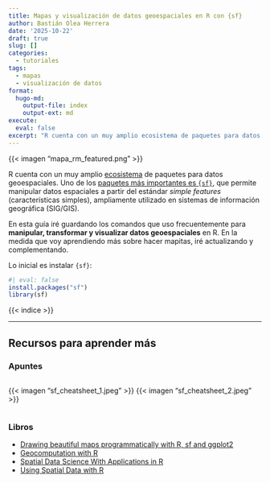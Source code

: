 ```yaml
---
title: Mapas y visualización de datos geoespaciales en R con {sf}
author: Bastián Olea Herrera
date: '2025-10-22'
draft: true
slug: []
categories:
  - tutoriales
tags:
  - mapas
  - visualización de datos
format:
  hugo-md:
    output-file: index
    output-ext: md
execute:
  eval: false
excerpt: "R cuenta con un muy amplio ecosistema de paquetes para datos geoespaciales. Uno de los paquetes más importantes es `{sf}`, que permite manipular datos espaciales a partir del estándar _simple features_ (características simples), ampliamente utilizado en sistemas de información geográfica (SIG/GIS). En esta guía iré guardando los comandos que uso frecuentemente para manipular y visualizar datos geoespaciales en R. En la medida que voy aprendiendo más sobre hacer mapitas, iré actualizando y complementando."
---
```


{{< imagen "mapa_rm_featured.png" >}}

R cuenta con un muy amplio [ecosistema](https://github.com/r-spatial/) de paquetes para datos geoespaciales. Uno de los [paquetes más importantes es `{sf}`](https://r-spatial.github.io/sf/), que permite manipular datos espaciales a partir del estándar _simple features_ (características simples), ampliamente utilizado en sistemas de información geográfica (SIG/GIS).

En esta guía iré guardando los comandos que uso frecuentemente para **manipular, transformar y visualizar datos geoespaciales** en R. En la medida que voy aprendiendo más sobre hacer mapitas, iré actualizando y complementando.

Lo inicial es instalar `{sf}`:

```r
#| eval: false
install.packages("sf")
library(sf)
```


{{< indice >}}

<!--
## Carga de datos

### Cargar shapes
```r
read_sf()
```
 
### Cargar geoJSON


### Cargar KMZ
```r
unzip("~/Downloads/Mis lugares.kmz", exdir = "~/Downloads/Mis lugares")

sf::read_sf("~/Downloads/Mis lugares/doc.kml")

```



## Operaciones sobre geometrías

### Extraer latitud y longitud

### Calcular caja de un polígono
Bounding box
```r
  st_bbox()
```
 
### Convertir caja a polígono
```r
   st_as_sfc() |>
st_as_sf()
```
  
### Crear un cuadrado

Desde una coordenada
```r
st_point(c(38.29782, -76.51390)) %>%
  st_sfc() %>%
  st_as_sf() %>%
  st_buffer(dist = 30000) %>%
  st_bbox() %>%
  st_as_sfc() |>
  st_as_sf()
```
 
Desde el centroide de un polígono
```r
  st_centroid() |> 
  st_buffer(dist = 30000) |> 
  st_bbox() |> 
  st_as_sfc() |>
  st_as_sf()
```
 
### Calcular centroide

### Calcular buffer
```r
st_buffer()
```
 

### Calcular superficie o área
```r
mapa_region_comunas_areas |> 
  st_union() |> 
  st_area() |> 
  units::set_units("km^2")
```
 


### Recortar polígono a coordenadas
```r
 st_crop(xmin = -74, ymin = -36, xmax = -65, ymax = -30) |> 
```


### Simplificar un polígono
```r
https://bookdown.org/robinlovelace/geocompr/geometric-operations.html#simplification
st_simplify(dTolerance = 0.01)

rmapshaper::ms_simplify(geometry, keep = 0.8)) 


```


### Extraer líneas internas de un polígono
```r
ms_innerlines() # deja solo las líneas interiores de un coso
```


## Correcciones
```r
st_as_sf()
```


```r
st_make_valid()
```

```r
st_drop_geometry() 
```


----


## Operaciones agrupadas

### Unir polígonos
```r
group_by() |> 
st_union()
```
 

## Operaciones entre geometrías

### Recortar un polígono con otro
https://bookdown.org/robinlovelace/geocompr/geometric-operations.html#clipping

```r
st_intersection()
```
 
### Usar un polígono para eliminar partes de otro
```r
st_difference()
```
 
 
### unir dos polígonos
```r
st_union()
```

### Spatial join

### Filter
```r
https://cengel.github.io/R-spatial/spatialops.html#topological-subsetting-select-polygons-by-location
```



## Coordenadas

### Extraer sistema de coordenadas
```r
st_crs(comunas_region)
```

### Cambiar coordenadas
```r
st_transform(crs = st_crs(comunas_region))
```


## Visualización

### Visualizar por capas
```r
geom_sf()
```


### Texto
```r
geom_sf_text(data = nombres_areas |> filter(clase_topo == "Comuna"), color = "red", fontface = "bold",
            aes(label = nombre)) + 
```

### Texto con repel
https://github.com/slowkow/ggrepel/issues/111#issuecomment-416853013
```r
 ggrepel::geom_label_repel(data = comunas_region_conteo_urbanas,
                            aes(label = comuna, geometry = geometry),
                            stat = "sf_coordinates",
                            size = 2, box.padding = 0,
                            min.segment.length = unit(3, "mm"),
                            label.padding = 0.15, label.size = 0
  ) +
```


### Hacer zoom
```r
#   coord_sf(xlim = c(-70.4, -70.2),
#            ylim = c(-18.7, -18.4),
```

### Dibujar un cuadrado
```r
#   annotate("rect", fill = NA, color = "black", linewidth = 1,
#            xmin = bbox_area_met[1]-2000, xmax = bbox_area_met[2]+2000,
#            ymin = bbox_area_met[3]+2000, ymax = bbox_area_met[4]-2000)+
```

### Escala de colores para mapa de calor

```r
 scale_fill_gradient2(
    low = color$bajo, mid = color$medio, high = color$alto,
    midpoint = mean(comunas_region_conteo$n),
    na.value = col_mix(color$fondo, color$principal, 0.1),
    limits = c(0, NA)
    # breaks = cortes
  )
```


### Minimapa
https://dominicroye.github.io/blog/inserted-map/
```r

```

-->

----


## Recursos para aprender más

### Apuntes
<div style="display: flex; margin:auto;">
  {{< imagen "sf_cheatsheet_1.jpeg" >}}
  {{< imagen "sf_cheatsheet_2.jpeg" >}}
</div>


### Libros

- [Drawing beautiful maps programmatically with R, sf and ggplot2](https://r-spatial.org/r/2018/10/25/ggplot2-sf.html)
- [Geocomputation with R](https://bookdown.org/robinlovelace/geocompr/)
- [Spatial Data Science With Applications in R](https://r-spatial.org/book/)
- [Using Spatial Data with R](https://cengel.github.io/R-spatial/)